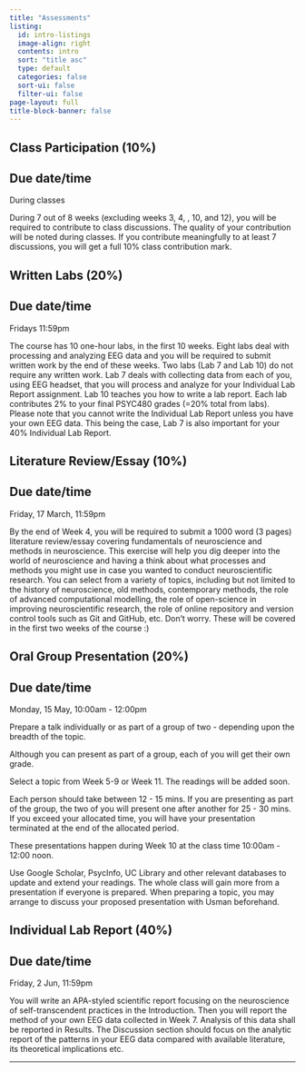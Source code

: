 ```yaml
---
title: "Assessments"
listing:
  id: intro-listings
  image-align: right
  contents: intro
  sort: "title asc"
  type: default
  categories: false
  sort-ui: false
  filter-ui: false
page-layout: full
title-block-banner: false
---
```


## Class Participation (10%)

::: {.callout-tip}

## Due date/time

During classes
:::

During 7 out of 8 weeks (excluding weeks 3, 4, , 10, and 12), you will be required to contribute to class discussions. The quality of your contribution will be noted during classes. If you contribute meaningfully to at least 7 discussions, you will get a full 10% class contribution mark.

## Written Labs (20%)

::: {.callout-tip}

## Due date/time

Fridays 11:59pm
:::

The course has 10 one-hour labs, in the first 10 weeks. Eight labs deal with processing and analyzing EEG data and you will be required to submit written work by the end of these weeks. Two labs (Lab 7 and Lab 10) do not require any written work. Lab 7 deals with collecting data from each of you, using EEG headset, that you will process and analyze for your Individual Lab Report assignment. Lab 10 teaches you how to write a lab report. Each lab contributes 2% to your final PSYC480 grades (=20% total from labs). Please note that you cannot write the Individual Lab Report unless you have your own EEG data. This being the case, Lab 7 is also important for your 40% Individual Lab Report.

## Literature Review/Essay (10%)

::: {.callout-tip}

## Due date/time

Friday, 17 March, 11:59pm
:::


By the end of Week 4, you will be required to submit a 1000 word (3 pages) literature review/essay covering fundamentals of neuroscience and methods in neuroscience. This exercise will help you dig deeper into the world of neuroscience and having a think about what processes and methods you might use in case you wanted to conduct neuroscientific research. You can select from a variety of topics, including but not limited to the history of neuroscience, old methods, contemporary methods, the role of advanced computational modelling, the role of open-science in improving neuroscientific research, the role of online repository and version control tools such as Git and GitHub, etc. Don't worry. These will be covered in the first two weeks of the course :)

## Oral Group Presentation (20%)

::: {.callout-tip}

## Due date/time

Monday, 15 May, 10:00am - 12:00pm
:::

Prepare a talk individually or as part of a group of two - depending upon the breadth of the topic.

Although you can present as part of a group, each of you will get their own grade.

Select a topic from Week 5-9 or Week 11. The readings will be added soon.

Each person should take between 12 - 15 mins. If you are presenting as part of the group, the two of you will present one after another for 25 - 30 mins. If you exceed your allocated time, you will have your presentation terminated at the end of the allocated period.

These presentations happen during Week 10 at the class time 10:00am - 12:00 noon.

Use Google Scholar, PsycInfo, UC Library and other relevant databases to update and extend your readings. The whole class will gain more from a presentation if everyone is prepared. When preparing a topic, you may arrange to discuss your proposed presentation with Usman beforehand.

## Individual Lab Report (40%)

::: {.callout-tip}

## Due date/time

Friday, 2 Jun, 11:59pm
:::

You will write an APA-styled scientific report focusing on the neuroscience of self-transcendent practices in the Introduction. Then you will report the method of your own EEG data collected in Week 7. Analysis of this data shall be reported in Results. The Discussion section should focus on the analytic report of the patterns in your EEG data compared with available literature, its theoretical implications etc.

------------------------------------------------------------------------
